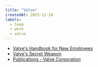 ```yaml
---
title: "Valve"
createdAt: 2023-12-24
labels:
  - team
  - work
  - valve
---
```


- [Valve's Handbook for New Employees](https://cdn.akamai.steamstatic.com/apps/valve/Valve_NewEmployeeHandbook.pdf)
- [Valve's Secret Weapon](https://youtu.be/9Yomqk0C6kE?si=I795nDZq7mUjC6Gh)
- [Publications - Valve Corporation](https://www.valvesoftware.com/en/publications)

